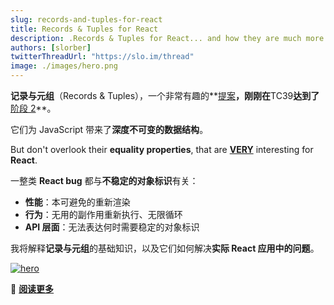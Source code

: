 ```yaml
---
slug: records-and-tuples-for-react
title: Records & Tuples for React
description: .Records & Tuples for React... and how they are much more than immutable data structures.
authors: [slorber]
twitterThreadUrl: "https://slo.im/thread"
image: ./images/hero.png
---
```


**记录与元组**（Records & Tuples），一个非常有趣的**[提案](https://github.com/tc39/proposal-record-tuple)**，刚刚在**TC39**达到了**[阶段 2](https://twitter.com/robpalmer2/status/1286040041089904640)**。

它们为 JavaScript 带来了**深度不可变的数据结构**。

But don't overlook their **equality properties**, that are <u>**VERY**</u> interesting for **React**.

一整类 **React bug** 都与**不稳定的对象标识**有关：

- **性能**：本可避免的重新渲染
- **行为**：无用的副作用重新执行、无限循环
- **API 层面**：无法表达何时需要稳定的对象标识

我将解释**记录与元组**的基础知识，以及它们如何解决**实际 React 应用中的问题**。

[![hero](./images/hero.png)](https://sebastienlorber.com/records-and-tuples-for-react)

🔗 [**阅读更多**](https://sebastienlorber.com/records-and-tuples-for-react)